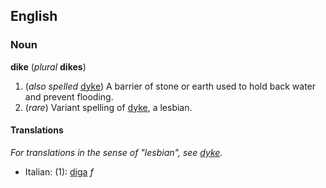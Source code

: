 ==English==
===Noun===
'''dike''' (''plural'' '''dikes''')

#(''also spelled'' [[dyke]]) A barrier of stone or earth used to hold back water and prevent flooding.
#(''rare'') Variant spelling of [[dyke]], a lesbian.

====Translations====
''For translations in the sense of "lesbian", see [[dyke]].''
*Italian: (1): [[diga]] ''f''